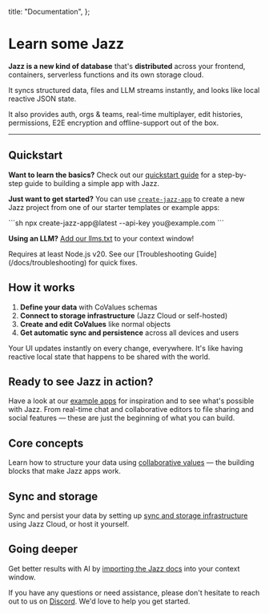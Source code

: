 
  title: "Documentation",
};

# Learn some <span className="sr-only">Jazz</span> <JazzLogo className="h-[41px] -ml-0.5 -mt-[3px] inline" />

**Jazz is a new kind of database** that's **distributed** across your frontend, containers, serverless functions and its own storage cloud.

It syncs structured data, files and LLM streams instantly, and looks like local reactive JSON state.

It also provides auth, orgs & teams, real-time multiplayer, edit histories, permissions, E2E encryption and offline-support out of the box.

---

## Quickstart

**Want to learn the basics?** Check out our [quickstart guide](/docs/quickstart) for a step-by-step guide to building a simple app with Jazz.

**Just want to get started?** You can use [`create-jazz-app`](/docs/tooling-and-resources/create-jazz-app) to create a new Jazz project from one of our starter templates or example apps:

<CodeGroup>
  ```sh
    npx create-jazz-app@latest --api-key you@example.com
  ```
</CodeGroup>

**Using an LLM?** <a href="https://jazz.tools/llms-full.txt" download>Add our llms.txt</a> to your context window!


<Alert variant="info" className="mt-4 flex gap-2 items-center">
 Requires at least Node.js v20.
 See our [Troubleshooting Guide](/docs/troubleshooting) for quick fixes.
</Alert>

## How it works

1. **Define your data** with CoValues schemas
2. **Connect to storage infrastructure** (Jazz Cloud or self-hosted)
3. **Create and edit CoValues** like normal objects
4. **Get automatic sync and persistence** across all devices and users

Your UI updates instantly on every change, everywhere. It's like having reactive local state that happens to be shared with the world.

## Ready to see Jazz in action?

Have a look at our [example apps](/examples) for inspiration and to see what's possible with Jazz. From real-time chat and collaborative editors to file sharing and social features — these are just the beginning of what you can build.

## Core concepts

Learn how to structure your data using [collaborative values](/docs/core-concepts/covalues/overview) — the building blocks that make Jazz apps work.

## Sync and storage

Sync and persist your data by setting up [sync and storage infrastructure](/docs/core-concepts/sync-and-storage) using Jazz Cloud, or host it yourself.

## Going deeper

Get better results with AI by [importing the Jazz docs](/docs/tooling-and-resources/ai-tools) into your context window.

If you have any questions or need assistance, please don't hesitate to reach out to us on [Discord](https://discord.gg/utDMjHYg42). We'd love to help you get started.

